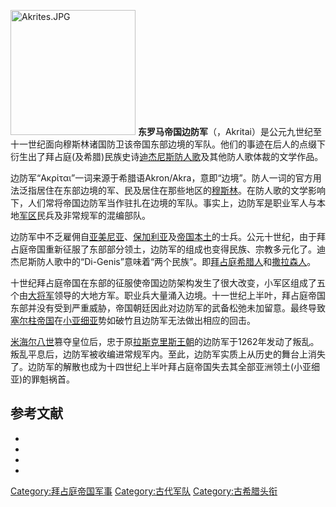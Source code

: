 {{expand|time=2016-12-21T16:37:41+00:00}}
{{no footnotes|time=2016-12-21T16:37:41+00:00}}
[[File:Akrites.JPG|200px]]
'''东罗马帝国边防军'''（{{lang-el|ἀκρίται}}，Akritai）是公元九世纪至十一世纪面向穆斯林诸国防卫该帝国东部边境的军队。他们的事迹在后人的点缀下衍生出了拜占庭(及希腊)民族史诗[[迪杰尼斯防人歌|迪杰尼斯防人歌]]及其他防人歌体裁的文学作品。

边防军“Aκρίται”一词来源于希腊语Akron/Akra，意即“边境”。防人一词的官方用法泛指居住在东部边境的军、民及居住在那些地区的[[穆斯林|穆斯林]]。在防人歌的文学影响下，人们常将帝国边防军当作驻扎在边境的军队。事实上，边防军是职业军人与本地[[军区制|军区]]民兵及非常规军的混编部队。

边防军中不乏雇佣自[[亚美尼亚|亚美尼亚]]、[[保加利亚|保加利亚]]及[[希腊|帝国本土]]的士兵。公元十世纪，由于拜占庭帝国重新征服了东部部分领土，边防军的组成也变得民族、宗教多元化了。迪杰尼斯防人歌中的“Di-Genis”意味着“两个民族”。即[[拜占庭希腊人|拜占庭希腊人]]和[[撒拉森人|撒拉森人]]。

十世纪拜占庭帝国在东部的征服使帝国边防架构发生了很大改变，小军区组成了五个由[[大将军_(拜占庭)|大将军]]领导的大地方军。职业兵大量涌入边境。十一世纪上半叶，拜占庭帝国东部并没有受到严重威胁，帝国朝廷因此对边防军的武备松弛未加留意。最终导致[[塞尔柱帝国|塞尔柱帝国]]在[[小亚细亚|小亚细亚]]势如破竹且边防军无法做出相应的回击。

[[米海尔八世|米海尔八世]]篡夺皇位后，忠于原[[拉斯克里斯王朝|拉斯克里斯王朝]]的边防军于1262年发动了叛乱。叛乱平息后，边防军被收编进常规军内。至此，边防军实质上从历史的舞台上消失了。边防军的解散也成为十四世纪上半叶拜占庭帝国失去其全部亚洲领土(小亚细亚)的罪魁祸首。

== 参考文献 ==
{{reflist}}
* {{Cite book | title = The Late Byzantine Army: Arms and Society 1204–1453 | first = Mark C. | last = Bartusis | publisher = University of Pennsylvania Press | year = 1997 | isbn = 0-8122-1620-2 | postscript = <!--None-->}}
* {{cite web|url=http://www.ellopos.net/elpenor/vasilief/feudalism.asp|author=A. A. Vasiliev|author-link=A·A·瓦西列夫|title=''Byzantine feudalism''}}
* {{cite book | editor-last=Kazhdan | editor-first=Alexander | editor-link=Alexander Kazhdan |year=1991 | title=[[Oxford_Dictionary_of_Byzantium|Oxford Dictionary of Byzantium]] | publisher=Oxford University Press |isbn=978-0-19-504652-6 | pages=47–48, 127–128}}
* {{cite web | last=Makrypoulias | first=Christos | url=http://asiaminor.ehw.gr/Forms/fLemmaBodyExtended.aspx?lemmaID=3478 | script-title=el:Ακρίτες | language=el | publisher=Encyclopedia of the Hellenic World – Asia Minor | date=2007-01-25 | accessdate=2009-07-01 | deadurl=yes | archiveurl=https://web.archive.org/web/20110721081525/http://asiaminor.ehw.gr/Forms/fLemmaBodyExtended.aspx?lemmaID=3478 | archivedate=2011-07-21 }}

{{拜占庭帝国主题}}
[[Category:拜占庭帝国军事|Category:拜占庭帝国军事]]
[[Category:古代军队|Category:古代军队]]
[[Category:古希腊头衔|Category:古希腊头衔]]